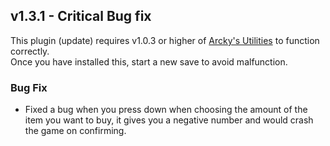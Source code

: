 ## v1.3.1 - Critical Bug fix

<Callout type="attention" blend="light">This plugin (update) requires v1.0.3 or higher of [Arcky's Utilities](https://drive.google.com/file/d/19xrRavd1CpbC0p1UQtOUZzuEeHL_WHB5/view?usp=sharing) to function correctly.<br/> 
Once you have installed this, start a new save to avoid malfunction.</Callout>

### Bug Fix 
- Fixed a bug when you press down when choosing the amount of the item you want to buy, it gives you a negative number and would crash the game on confirming.